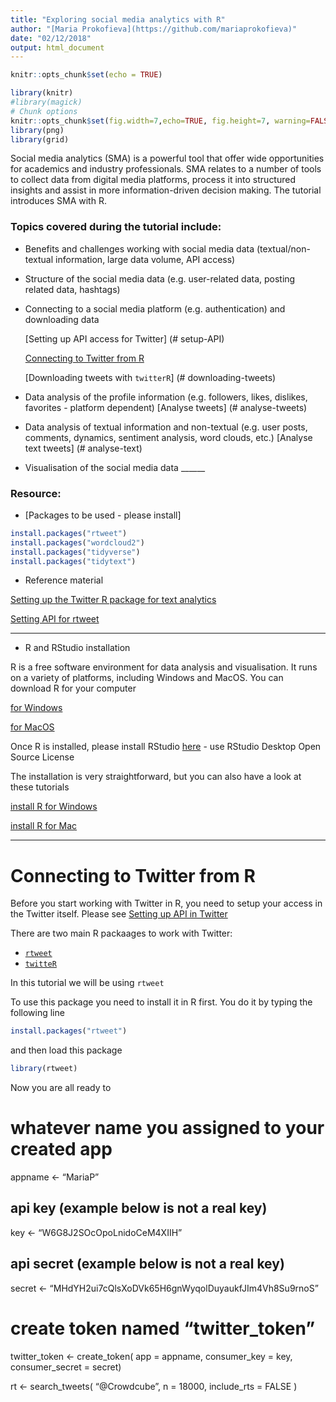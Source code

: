 ```yaml
---
title: "Exploring social media analytics with R"
author: "[Maria Prokofieva](https://github.com/mariaprokofieva)"
date: "02/12/2018"
output: html_document
---
```



```r
knitr::opts_chunk$set(echo = TRUE)
```

```r
library(knitr)
#library(magick)
# Chunk options
knitr::opts_chunk$set(fig.width=7,echo=TRUE, fig.height=7, warning=FALSE, message=FALSE,prompt=T,tidy=T,include=TRUE,cache=TRUE,fig.align='center',fig.asp=0.50,opts.label ="squarefigure",cache = TRUE)
library(png)
library(grid)
```

Social media analytics (SMA) is a powerful tool that offer wide opportunities for academics and industry professionals. SMA relates to a number of tools to collect data from digital media platforms, process it into structured insights and assist in more information-driven decision making. The tutorial introduces SMA with R.


### Topics covered during the tutorial include:


* Benefits and challenges working with social media data (textual/non-textual information, large data volume, API access)

* Structure of the social media data (e.g. user-related data, posting related data, hashtags)

* Connecting to a social media platform (e.g. authentication) and downloading data 

  [Setting up API access for Twitter] (# setup-API)
  
  [Connecting to Twitter from R](#connect)
  
  [Downloading tweets with `twitterR`] (# downloading-tweets)


* Data analysis of the profile information (e.g. followers, likes, dislikes, favorites - platform dependent)
  [Analyse tweets] (# analyse-tweets)

* Data analysis of textual information and non-textual (e.g. user posts, comments, dynamics, sentiment analysis, word clouds, etc.)
  [Analyse text tweets] (# analyse-text)

* Visualisation of the social media data
______

### Resource:
* [Packages to be used - please install] 

```r
install.packages("rtweet")
install.packages("wordcloud2")
install.packages("tidyverse")
install.packages("tidytext")
```

* Reference material

[Setting up the Twitter R package for text analytics](https://www.r-bloggers.com/setting-up-the-twitter-r-package-for-text-analytics/)

[Setting API for rtweet](https://rtweet.info/articles/auth.html)



________




* R and RStudio installation

R is a free software environment for data analysis and visualisation. It runs on a variety of platforms, including Windows and MacOS. You can download R for your computer 

[for Windows](https://cran.r-project.org/bin/windows/base/)

[for MacOS](https://cran.r-project.org/bin/windows/base/)

Once R is installed, please install RStudio [here](https://www.rstudio.com/products/rstudio/download/) - use RStudio Desktop Open Source License

The installation is very straightforward, but you can also have a look at these tutorials

[install R for Windows](https://www.youtube.com/watch?v=Ohnk9hcxf9M)

[install R for Mac](https://www.youtube.com/watch?v=uxuuWXU-7UQ)

___


# Connecting to Twitter from R {#connect}

Before you start working with Twitter in R, you need to setup your access in the Twitter itself. Please see [Setting up API in Twitter](twitterAPI.Rmd)


There are two main R packaages to work with Twitter:

* [`rtweet`](https://cran.r-project.org/web/packages/rtweet/index.html) 
* [`twitteR`](https://cran.r-project.org/web/packages/twitteR/README.html)

In this tutorial we will be using `rtweet`

To use this package you need to install it in R first. You do it by typing the following line 

```r
install.packages("rtweet")
```

and then load this package
```r
library(rtweet)
```
Now you are all ready to 




# whatever name you assigned to your created app
appname <- "MariaP"

## api key (example below is not a real key)
key <- "W6G8J2SOcOpoLnidoCeM4XIIH"

## api secret (example below is not a real key)
secret <- "MHdYH2ui7cQlsXoDVk65H6gnWyqolDuyaukfJIm4Vh8Su9rnoS"

# create token named "twitter_token"
twitter_token <- create_token(
  app = appname,
  consumer_key = key,
  consumer_secret = secret)


rt <- search_tweets(
  "@Crowdcube", n = 18000, include_rts = FALSE
)




